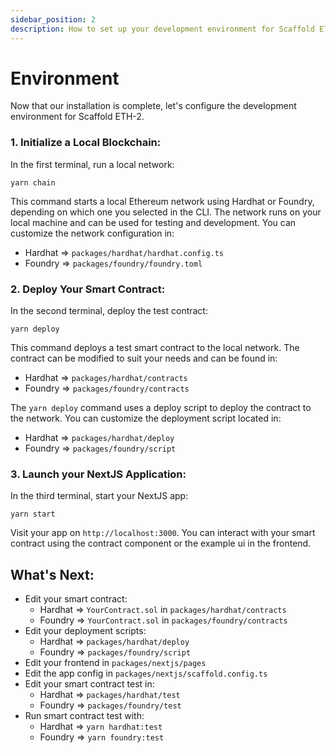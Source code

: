 ```yaml
---
sidebar_position: 2
description: How to set up your development environment for Scaffold ETH-2.
---
```


# Environment

Now that our installation is complete, let's configure the development environment for Scaffold ETH-2.

### 1. **Initialize a Local Blockchain**:

In the first terminal, run a local network:

```
yarn chain
```

This command starts a local Ethereum network using Hardhat or Foundry, depending on which one you selected in the CLI. The network runs on your local machine and can be used for testing and development. You can customize the network configuration in:

- Hardhat => `packages/hardhat/hardhat.config.ts`
- Foundry => `packages/foundry/foundry.toml`

### 2. **Deploy Your Smart Contract**:

In the second terminal, deploy the test contract:

```
yarn deploy
```

This command deploys a test smart contract to the local network. The contract can be modified to suit your needs and can be found in:

- Hardhat => `packages/hardhat/contracts`
- Foundry => `packages/foundry/contracts`

The `yarn deploy` command uses a deploy script to deploy the contract to the network. You can customize the deployment script located in:

- Hardhat => `packages/hardhat/deploy`
- Foundry => `packages/foundry/script`

### 3. **Launch your NextJS Application**:

In the third terminal, start your NextJS app:

```
yarn start
```

Visit your app on `http://localhost:3000`. You can interact with your smart contract using the contract component or the example ui in the frontend.

## What's Next:

- Edit your smart contract:
  - Hardhat => `YourContract.sol` in `packages/hardhat/contracts`
  - Foundry => `YourContract.sol` in `packages/foundry/contracts`
- Edit your deployment scripts:
  - Hardhat => `packages/hardhat/deploy`
  - Foundry => `packages/foundry/script`
- Edit your frontend in `packages/nextjs/pages`
- Edit the app config in `packages/nextjs/scaffold.config.ts`
- Edit your smart contract test in:
  - Hardhat => `packages/hardhat/test`
  - Foundry => `packages/foundry/test`
- Run smart contract test with:
  - Hardhat => `yarn hardhat:test`
  - Foundry => `yarn foundry:test`
